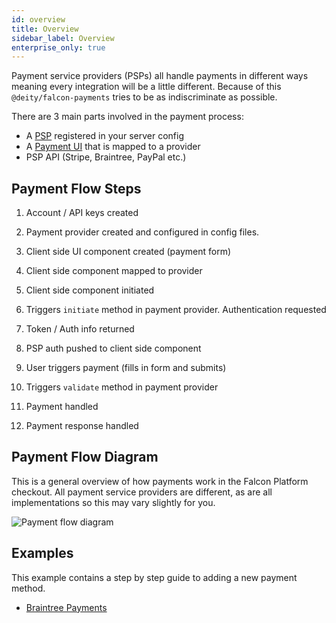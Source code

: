 ```yaml
---
id: overview
title: Overview
sidebar_label: Overview
enterprise_only: true
---
```


Payment service providers (PSPs) all handle payments in different ways meaning every integration will be a little different. Because of this `@deity/falcon-payments` tries to be as indiscriminate as possible.

There are 3 main parts involved in the payment process:

- A [PSP](provider) registered in your server config
- A [Payment UI](ui) that is mapped to a provider
- PSP API (Stripe, Braintree, PayPal etc.)

## Payment Flow Steps


1. <HighlightFlag text="PSP" /> Account / API keys created

2. <HighlightFlag type="server" /> Payment provider created and configured in config files.

3. <HighlightFlag type="client" /> Client side UI component created (payment form)

4. <HighlightFlag type="client" /> Client side component mapped to provider

5. <HighlightFlag type="client" /> Client side component initiated

6. <HighlightFlag type="server" /> Triggers `initiate` method in payment provider. Authentication requested

7. <HighlightFlag text="PSP" /> Token / Auth info returned

8. <HighlightFlag type="server" /> PSP auth pushed to client side component

9. <HighlightFlag type="client" /> User triggers payment (fills in form and submits)

10. <HighlightFlag type="server" /> Triggers `validate` method in payment provider

11. <HighlightFlag text="PSP" /> Payment handled

12. <HighlightFlag type="server" /> Payment response handled

## Payment Flow Diagram

This is a general overview of how payments work in the Falcon Platform checkout. All payment service providers are different, as are all implementations so this may vary slightly for you.

<img src="/img/docs/platform/payment-flow-core.jpg" alt="Payment flow diagram" />

## Examples

This example contains a step by step guide to adding a new payment method.

- [Braintree Payments](/docs/platform/cookbook/integrations/braintree)
